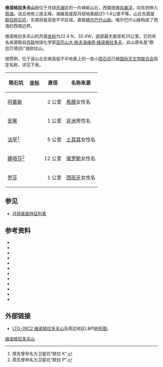 {{Infobox mountain
| name =维诺格拉多夫山
| Photo = Mons Vinogradov (LRO).png
| Caption = [[月球轨道器4号|月球轨道器4号]]拍摄的图像
| elevation = 1.4 公里
| Listing = [[月球山脉列表#山丘|月球山脉]]
| 命名由来  = [[亚历山大·帕夫洛维奇·维诺格拉多夫|亚历山大·帕夫洛维奇·维诺格拉多夫]]
| language = Latin
| location = [[月球|月球]]
| coordinates = {{Lunar coords and quad cat|22.4|N|32.4|W}}
| type = 
| age = 
}}
{{Location map
| {{Moon}}
| width      = 280
| float      = right
| border     = (none)
| caption    = 维诺格拉多夫山位置图
| alt        = 维诺格拉多夫山的位置
| AlternativeMap =Brayley + Euler - LROC - WAC.JPG
| mark       = Flashspot.gif
| marksize   = 9
| lat_deg    =5 
| lat_dir    = N
| lon_deg    =-37
| lon_dir    = W
}}'''维诺格拉多夫山'''是位于月球[[月海|月海]]区的一片崎岖山丘，西南连接[[风暴洋|风暴洋]]，向东则伸入[[雨海|雨海]]。该丘地有三座主峰，海拨高度距月球地表超过1-1.4公里不等。山丘东面是[[欧拉陨石坑|欧拉陨石坑]]，东南则是高低不平区域，直抵[[喀尔巴仟山脉|喀尔巴仟山脉]]。喀尔巴仟山脉构成了雨海的西南边界。

维诺格拉多夫山的月面[[坐标|坐标]]为22.4 N，32.4W，底部最大直径有25公里。它的命名来源取自[[苏联|苏联]]地球化学家[[亚历山大·帕夫洛维奇·维诺格拉多夫|亚历山大·帕夫洛维奇·维诺格拉多夫]]，此山原名是“欧拉贝塔(β)”或欧拉山。

按惯例，位于该山丘东南高低不平地表上的一些小[[陨石坑|陨石坑]]已被[[国际天文学联合会|国际天文学联合会]]指定名称，详见下表。

{| class="wikitable"
! 陨石坑
! [[月面座标|坐标]]
! 直径
! 名称来源
|-
|[[阿基斯陨石坑|阿基斯]]
|{{coord|20.0|N|31.8|W|globe:Moon}}
|align="right"|2 公里
|[[希腊|希腊]]女性名
|-
|[[安果陨石坑|安果]]
|{{coord|20.5|N|32.3|W|globe:Moon}}
|align="right"|1 公里
|[[非洲|非洲]]男性名
|-
|[[洁罕陨石坑|洁罕]]<ref>原先曾命名为卫星坑“欧拉 K”.</ref>
|{{coord|20.7|N|31.9|W|globe:Moon}}
|align="right"|5 公里
|[[土耳其|土耳其]]女性名
|-
|[[娜塔莎陨石坑|娜塔莎]]<ref>原先曾命名为卫星坑“欧拉 P”.</ref>
|{{coord|20.0|N|31.3|W|globe:Moon}}
|align="right"|12 公里
|[[俄罗斯|俄罗斯]]女性名
|-
|[[罗莎陨石坑|罗莎]]
|{{coord|20.3|N|32.3|W|globe:Moon}}
|align="right"|1 公里
|[[西班牙|西班牙]]女性名
|}

{{reflist}}

==参见==
* [[月球表面特征列表|月球表面特征列表]]

==参考资料==
{{refbegin}}
* {{cite book
  | last1 = Andersson
  | first1 = L. E.
  | last2 = Whitaker
  | first2 = E. A.
  | authorlink2 = Ewen Whitaker
  | year = 1982
  | title = [[NASA|NASA]] Catalogue of Lunar Nomenclature
  | publisher = NASA RP-1097
  | ref = harv
  }}
* {{cite web
  | last = Blue
  | first = Jennifer
  | date = July 25, 2007
  | title = Gazetteer of Planetary Nomenclature
  | publisher = [[United_States_Geological_Survey|USGS]]
  | url = http://planetarynames.wr.usgs.gov/Feature/3996
  | accessdate = 2014-10-14
  | ref = harv
  | archive-date = 2012-07-19
  | archive-url = https://archive.today/20120719143933/http://planetarynames.wr.usgs.gov/Feature/3996
  | dead-url = no
  }}
* {{cite book
  | last1 = Bussey
  | first1 = B.
  | authorlink1 = Ben Bussey
  | last2 = Spudis
  | first2 = P.
  | authorlink2 = Paul Spudis
  | year = 2004
  | title = The Clementine Atlas of the Moon
  | publisher = Cambridge University Press
  | location = New York
  | isbn = 978-0-521-81528-4
  | ref = harv
  }}
* {{cite book
  | last1 = Cocks
  | first1 = Elijah E.
  | last2 = Cocks
  | first2 = Josiah C.
  | year = 1995
  | title = Who's Who on the Moon: A Biographical Dictionary of Lunar Nomenclature
  | url = https://archive.org/details/isbn_9780936389271
  | publisher = Tudor Publishers
  | isbn = 978-0-936389-27-1
  | ref = harv
  }}
* {{cite web
  | last = McDowell
  | first = Jonathan
  | date = July 15, 2007
  | url = http://host.planet4589.org/astro/lunar/
  | title = Lunar Nomenclature
  | publisher = Jonathan's Space Report
  | accessdate = 2007-10-24
  | ref = harv
  | archive-date = 2019-06-21
  | archive-url = https://web.archive.org/web/20190621012337/http://host.planet4589.org/astro/lunar/
  | dead-url = no
  }}
* {{cite journal| last1 = Menzel| first1 = D. H.| last2 = Minnaert| first2 = M.| last3 = Levin| first3 = B.| last4 = Dollfus| first4 = A.| last5 = Bell| first5 = B.| title = Report on Lunar Nomenclature by the Working Group of Commission 17 of the IAU| doi = 10.1007/BF00171763| journal = Space Science Reviews| volume = 12| issue = 2| pages = 136–186| year = 1971| pmid = | pmc =| bibcode = 1971SSRv...12..136M| ref = harv}}
* {{cite book
  | first = Patrick
  | last = Moore
  | authorlink = Patrick Moore
  | year = 2001
  | title = On the Moon
  | url = https://archive.org/details/patrickmooreonmo00patr
  | publisher = Sterling Publishing Co
  | isbn = 978-0-304-35469-6
  | ref = harv
  }}
* {{cite book
  | first = Fred W.
  | last = Price
  | year = 1988
  | title = The Moon Observer's Handbook
  | publisher = Cambridge University Press
  | isbn = 978-0-521-33500-3
  | ref = harv
  }}
* {{cite book
  | last = Rükl
  | first = Antonín
  | authorlink = Antonín Rükl
  | year = 1990
  | title = Atlas of the Moon
  | publisher = Kalmbach Books
  | isbn = 978-0-913135-17-4
  | ref = harv
  }}
* {{cite book
  | last = Webb
  | first = Rev. T. W.
  | authorlink = Thomas William Webb
  | year = 1962
  | title = Celestial Objects for Common Telescopes
  | url = https://archive.org/details/celestialobjects00webb
  | edition = 6th revision
  | publisher = Dover
  | isbn = 978-0-486-20917-3
  | ref = harv
  }}
* {{cite book
  | first = Ewen A.
  | last = Whitaker
  | authorlink = Ewen Whitaker
  | year = 1999
  | title = Mapping and Naming the Moon
  | publisher = Cambridge University Press
  | isbn = 978-0-521-62248-6
  | ref = harv
  }}
* {{cite book
  | first = Peter T.
  | last = Wlasuk
  | year = 2000
  | title = Observing the Moon
  | publisher = Springer
  | isbn = 978-1-85233-193-1
  | ref = harv
 }}
{{refend}}

==外部链接==
* [http://www.lpi.usra.edu/resources/mapcatalog/LTO/lto39c2_1/ LTO-39C2 维诺格拉多夫山]及周边地区L&PI[[地形图|地形图]]。

[[Category:月球的山峰|维诺格拉多夫山]]